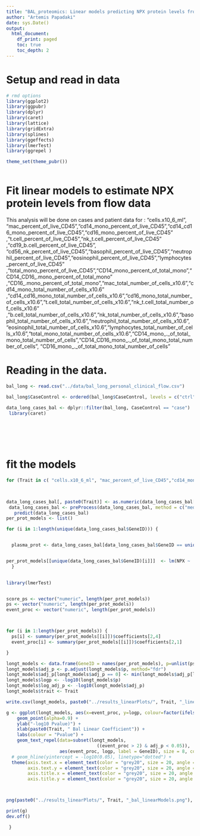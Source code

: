 ```yaml
---
title: "BAL_proteomics: Linear models predicting NPX protein levels from flow data"
author: "Artemis Papadaki"
date: sys.Date()
output:
  html_document:
    df_print: paged
    toc: true
    toc_depth: 2
---
```


# Setup and read in data

```r
# rmd options
library(ggplot2)
library(ggpubr)
library(dplyr)
library(caret)
library(lattice)
library(gridExtra)
library(splines)
library(ggeffects)
library(lmerTest)
library(ggrepel )

theme_set(theme_pubr())



```

# Fit linear models to estimate NPX protein levels from flow data

This analysis will be done on cases and patient data for :
 "cells.x10_6_ml", "mac_percent_of_live_CD45","cd14_mono_percent_of_live_CD45","cd14_cd16_mono_percent_of_live_CD45","cd16_mono_percent_of_live_CD45" ,"t.cell_percent_of_live_CD45","nk_t.cell_percent_of_live_CD45" ,"cd19_b.cell_percent_of_live_CD45", "cd56_nk_percent_of_live_CD45","basophil_percent_of_live_CD45","neutrophil_percent_of_live_CD45","eosinophil_percent_of_live_CD45","lymphocytes_percent_of_live_CD45" ,"total_mono_percent_of_live_CD45","CD14_mono_percent_of_total_mono","CD14_CD16_.mono_percent_of_total_mono"  ,"CD16_.mono_percent_of_total_mono","mac_total_number_of_cells_x10.6","cd14_mono_total_number_of_cells_x10.6" ,"cd14_cd16_mono_total_number_of_cells_x10.6","cd16_mono_total_number_of_cells_x10.6","t.cell_total_number_of_cells_x10.6","nk_t.cell_total_number_of_cells_x10.6" ,"b.cell_total_number_of_cells_x10.6","nk_total_number_of_cells_x10.6","basophil_total_number_of_cells_x10.6","neutrophil_total_number_of_cells_x10.6", "eosinophil_total_number_of_cells_x10.6","lymphocytes_total_number_of_cells_x10.6","total_mono_total_number_of_cells_x10.6","CD14_mono_._of_total_mono_total_number_of_cells","CD14_CD16_mono_._of_total_mono_total_number_of_cells", "CD16_mono_._of_total_mono_total_number_of_cells"  



# Reading in the data.


```r


bal_long <- read.csv("../data/bal_long_personal_clinical_flow.csv")

bal_long$CaseControl <- ordered(bal_long$CaseControl, levels = c("ctrl" , "case"))

data_long_cases_bal <- dplyr::filter(bal_long, CaseControl == "case") 
 library(caret)

 
 
 
 

```




# fit the models

```r




for (Trait in c( "cells.x10_6_ml", "mac_percent_of_live_CD45","cd14_mono_percent_of_live_CD45","cd14_cd16_mono_percent_of_live_CD45","cd16_mono_percent_of_live_CD45" ,"t.cell_percent_of_live_CD45","nk_t.cell_percent_of_live_CD45" ,"cd19_b.cell_percent_of_live_CD45", "cd56_nk_percent_of_live_CD45","basophil_percent_of_live_CD45","neutrophil_percent_of_live_CD45","eosinophil_percent_of_live_CD45","lymphocytes_percent_of_live_CD45" ,"total_mono_percent_of_live_CD45","CD14_mono_percent_of_total_mono","CD14_CD16_.mono_percent_of_total_mono"  ,"CD16_.mono_percent_of_total_mono","mac_total_number_of_cells_x10.6","cd14_mono_total_number_of_cells_x10.6" ,"cd14_cd16_mono_total_number_of_cells_x10.6","cd16_mono_total_number_of_cells_x10.6","t.cell_total_number_of_cells_x10.6","nk_t.cell_total_number_of_cells_x10.6" ,"b.cell_total_number_of_cells_x10.6","nk_total_number_of_cells_x10.6","basophil_total_number_of_cells_x10.6","neutrophil_total_number_of_cells_x10.6", "eosinophil_total_number_of_cells_x10.6","lymphocytes_total_number_of_cells_x10.6","total_mono_total_number_of_cells_x10.6","CD14_mono_._of_total_mono_total_number_of_cells","CD14_CD16_mono_._of_total_mono_total_number_of_cells", "CD16_mono_._of_total_mono_total_number_of_cells"  )){   
   


data_long_cases_bal[, paste0(Trait)] <- as.numeric(data_long_cases_bal[, paste0(Trait)])
 data_long_cases_bal <- preProcess(data_long_cases_bal, method = c("medianImpute", "scale", "center")) %>%
   predict(data_long_cases_bal)     
per_prot_models <- list()

for (i in 1:length(unique(data_long_cases_bal$GeneID))) {


  plasma_prot <- data_long_cases_bal[data_long_cases_bal$GeneID == unique(data_long_cases_bal$GeneID)[i],]


per_prot_models[[unique(data_long_cases_bal$GeneID)[i]]]  <- lm(NPX ~  plasma_prot[,noquote(Trait)], data = plasma_prot)
  }
  

library(lmerTest)


score_ps <- vector("numeric", length(per_prot_models))
ps <- vector("numeric", length(per_prot_models))
event_proc <- vector("numeric", length(per_prot_models))



for (i in 1:length(per_prot_models)) {
  ps[i] <- summary(per_prot_models[[i]])$coefficients[2,4]
  event_proc[i] <- summary(per_prot_models[[i]])$coefficients[2,1]

}

longt_models <- data.frame(GeneID = names(per_prot_models), p=unlist(ps), event_proc=event_proc)
longt_models$adj_p <- p.adjust(longt_models$p, method="fdr")
longt_models$adj_p[longt_models$adj_p == 0] <- min(longt_models$adj_p[longt_models$adj_p != 0])
longt_models$logp <- -log10(longt_models$p)
longt_models$log_adj_p <- -log10(longt_models$adj_p)
longt_models$trait <- Trait

write.csv(longt_models, paste0("../results_linearPlots/", Trait, "_linearModels.csv"))

g <- ggplot(longt_models, aes(x=event_proc, y=logp, colour=factor(ifelse(adj_p < 0.05, "<0.05", "NS"), levels=c("NS", "<0.05")))) + geom_text_repel(aes(label=ifelse(log_adj_p > -log10(0.05), as.character(GeneID),'')),hjust=0,vjust=0,  nudge_x = 0.01, nudge_y = 0.3) +
    geom_point(alpha=0.9) +
    ylab("-log10 Pvalue)") +
    xlab(paste0(Trait, " Bal Linear Coefficient")) +
    labs(colour = "Pvalue") +
    geom_text_repel(data=subset(longt_models,
                                  ((event_proc > 2) & adj_p < 0.05)),
                    aes(event_proc, logp, label = GeneID), size = 8, color="steelblue") + 
  # geom_hline(yintercept = -log10(0.05), linetype="dotted") + 
  theme(axis.text.x = element_text(color = "grey20", size = 20, angle = 0, hjust = .5, vjust = .5, face = "plain"),
        axis.text.y = element_text(color = "grey20", size = 20, angle = 90, hjust = 1, vjust = 0, face = "plain"),  
        axis.title.x = element_text(color = "grey20", size = 20, angle = 0, hjust = .5, vjust = 0, face = "plain"),
        axis.title.y = element_text(color = "grey20", size = 20, angle = 90, hjust = .5, vjust = .5, face = "plain"))



png(paste0("../results_linearPlots/", Trait, "_bal_linearModels.png"), width = 1200, height=748)

print(g)
dev.off()

 }
 


```



